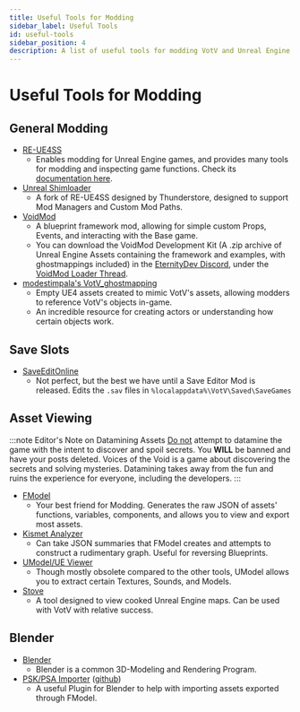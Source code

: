 ```yaml
---
title: Useful Tools for Modding
sidebar_label: Useful Tools
id: useful-tools
sidebar_position: 4
description: A list of useful tools for modding VotV and Unreal Engine
---
```


# Useful Tools for Modding

## General Modding
- [RE-UE4SS](https://github.com/UE4SS-RE/RE-UE4SS)
  - Enables modding for Unreal Engine games, and provides many tools for modding and inspecting game functions. Check its [documentation here](https://docs.ue4ss.com/release/).
- [Unreal Shimloader](https://thunderstore.io/c/voices-of-the-void/p/Thunderstore/unreal_shimloader/)
  - A fork of RE-UE4SS designed by Thunderstore, designed to support Mod Managers and Custom Mod Paths.
- [VoidMod](https://thunderstore.io/c/voices-of-the-void/p/Gatohost/VoidMod/)
  - A blueprint framework mod, allowing for simple custom Props, Events, and interacting with the Base game.
  - You can download the VoidMod Development Kit (A .zip archive of Unreal Engine Assets containing the framework and examples, with ghostmappings included) in the [EternityDev Discord](https://discord.gg/invite/eternitydevgames), under the [VoidMod Loader Thread](https://discord.com/channels/512287844258021376/1135662233460949002).
- [modestimpala's VotV_ghostmapping](https://github.com/modestimpala/VotV_ghostmapping)
  - Empty UE4 assets created to mimic VotV's assets, allowing modders to reference VotV's objects in-game.
  - An incredible resource for creating actors or understanding how certain objects work.

## Save Slots
- [SaveEditOnline](https://www.saveeditonline.com/)
  - Not perfect, but the best we have until a Save Editor Mod is released. Edits the `.sav` files in `%localappdata%\VotV\Saved\SaveGames`

## Asset Viewing
:::note Editor's Note on Datamining Assets
<u>Do not</u> attempt to datamine the game with the intent to discover and spoil secrets. You **WILL** be banned and have your posts deleted. Voices of the Void is a game about discovering the secrets and solving mysteries. Datamining takes away from the fun and ruins the experience for everyone, including the developers.
:::

- [FModel](https://fmodel.app/)
  - Your best friend for Modding. Generates the raw JSON of assets' functions, variables, components, and allows you to view and export most assets.
- [Kismet Analyzer](https://github.com/trumank/kismet-analyzer)
  - Can take JSON summaries that FModel creates and attempts to construct a rudimentary graph. Useful for reversing Blueprints.
- [UModel/UE Viewer](https://www.gildor.org/en/projects/umodel)
  - Though mostly obsolete compared to the other tools, UModel allows you to extract certain Textures, Sounds, and Models.
- [Stove](https://github.com/bananaturtlesandwich/stove)
  - A tool designed to view cooked Unreal Engine maps. Can be used with VotV with relative success.

## Blender
- [Blender](https://www.blender.org/)
  - Blender is a common 3D-Modeling and Rendering Program.
- [PSK/PSA Importer](https://extensions.blender.org/add-ons/io-scene-psk-psa/) ([github](https://github.com/DarklightGames/io_scene_psk_psa))
  - A useful Plugin for Blender to help with importing assets exported through FModel.
